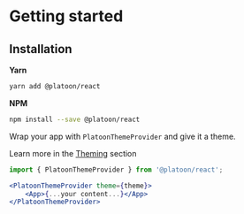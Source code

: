 
<Meta title="Introduction/Getting Started" />

# Getting started

## Installation

**Yarn**

```bash
yarn add @platoon/react
```

**NPM**

```bash
npm install --save @platoon/react
```

Wrap your app with `PlatoonThemeProvider` and give it a theme.

Learn more in the [Theming](/?path=/docs/introduction-theming--page) section

```jsx
import { PlatoonThemeProvider } from '@platoon/react';

<PlatoonThemeProvider theme={theme}>
    <App>{...your content...}</App>
</PlatoonThemeProvider>
```
